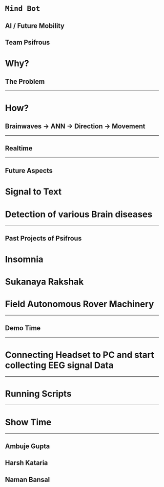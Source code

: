 # `Mind Bot`
## AI / Future Mobility
Team Psifrous
---
# Why?
## The Problem
---
# How?
## Brainwaves -> ANN -> Direction -> Movement
---
## Realtime
---
## Future Aspects
# Signal to Text
# Detection of various Brain diseases
---
## Past Projects of Psifrous
# Insomnia
# Sukanaya Rakshak
# Field Autonomous Rover Machinery
---
## Demo Time
---
# Connecting Headset to PC and start collecting EEG signal Data
---
# Running Scripts
---
# Show Time
---
## Ambuje Gupta
## Harsh Kataria
## Naman Bansal
